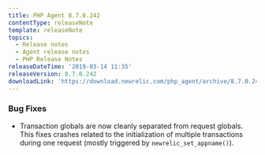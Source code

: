 ```yaml
---
title: PHP Agent 8.7.0.242
contentType: releaseNote
template: releaseNote
topics:
  - Release notes
  - Agent release notes
  - PHP Release Notes
releaseDateTime: '2019-03-14 11:35'
releaseVersion: 8.7.0.242
downloadLink: 'https://download.newrelic.com/php_agent/archive/8.7.0.242/'
---
```


### Bug Fixes

* Transaction globals are now cleanly separated from request globals. This fixes crashes related to the initialization of multiple transactions during one request (mostly triggered by `newrelic_set_appname()`).
